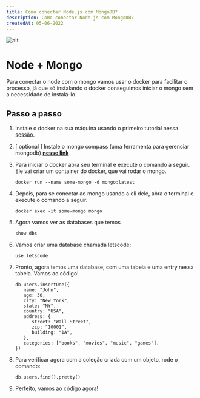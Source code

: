 ```yaml
---
title: Como conectar Node.js com MongoDB?
description: Como conectar Node.js com MongoDB?
createdAt: 05-06-2022
---
```


![alt](https://images.unsplash.com/photo-1483736762161-1d107f3c78e1?ixlib=rb-1.2.1&ixid=MnwxMjA3fDB8MHxwaG90by1wYWdlfHx8fGVufDB8fHx8&auto=format&fit=crop&w=1674&q=80)


# Node + Mongo

Para conectar o node com o mongo vamos usar o docker para facilitar o processo, já que só instalando o docker conseguimos iniciar o mongo sem a necessidade de instalá-lo.

## Passo a passo

1. Instale o docker na sua máquina usando o primeiro tutorial nessa sessão.

1. [ optional ] Instale o mongo compass (uma ferramenta para gerenciar mongodb) **[nesse link](https://www.mongodb.com/download-center/compass)**

1. Para iniciar o docker abra seu terminal e execute o comando a seguir. Ele vai criar um container do docker, que vai rodar o mongo.

   ```
   docker run --name some-mongo -d mongo:latest
   ```

1. Depois, para se conectar ao mongo usando a cli dele, abra o terminal e execute o comando a seguir.

   ```
   docker exec -it some-mongo mongo
   ```

1. Agora vamos ver as databases que temos

      ````
      show dbs
      ````

1. Vamos criar uma database chamada letscode:

      ````
      use letscode
      ````

1. Pronto, agora temos uma database, com uma tabela e uma entry nessa tabela. Vamos ao código!

      ```
      db.users.insertOne({
         name: "John",
         age: 30,
         city: "New York",
         state: "NY",
         country: "USA",
         address: {
            street: "Wall Street",
            zip: "10001",
            building: "1A",
         },
         categories: ["books", "movies", "music", "games"],
      })
      ```

1. Para verificar agora com a coleção criada com um objeto, rode o comando:

      ````
      db.users.find().pretty()
      ````

1. Perfeito, vamos ao código agora!